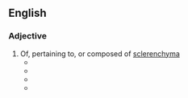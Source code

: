 ==English==

===Adjective===
{{en-adj}}

# Of, pertaining to, or composed of [[sclerenchyma]]
#* {{quote-book|title=Comparative Anatomy of the Vegetative Organs of the Phanerogams and Ferns|author=Anton Bary|passage=In Fagus silvatica, Quercus Suber, &c., the first '''sclerenchymatous''' ring soon acquires projections directed towards the larger medullary rays.|url=https://books.google.com/books?id=5DgAAAAAQAAJ&dq=%22sclerenchymatous%22&pg=PA540#v=onepage&q=%22sclerenchymatous%22&f=false|year=1884}}
#* {{quote-journal|journal=Journal of the Royal Microscopical Society|page=61|title=Nutrient Layer in the Testa|date=February 1891|passage=The cortex consists of two distinct layers (c and c'); the outer layer becomes more '''sclerenchymatous''' towards the periphery.|url=https://books.google.com/books?id=luRHAQAAMAAJ&dq=%22more%20sclerenchymatous%22&pg=PA952#v=onepage&q=%22more%20sclerenchymatous%22&f=false}}
#* {{quote-book|passage=Details of the reverse of a zoarium; '''sclerenchymatous''' crust removed by weathering which exposed two series of narrow ridges (the fewer higher and the more numerous lower ones between them); large circular accessory pores stand out in form of molds; originally they penetrated the '''sclerenchymatous''' crust, now removed by erosion.|url=https://books.google.com/books?id=fSciRzTPI0sC&lpg=PA133&dq=%22sclerenchymatous%22&pg=PA133#v=onepage&q=%22sclerenchymatous%22&f=false|author=Maxim Konradovich Elias|year=1957|title=Fenestella from the Permian of West Texas|page=133}}
#* {{quote-book|title=Advances in Fabaceae Research and Application: 2013 Edition|year=2013|passage=It also restored stem anomalies like reduced trichome turgidity and density, deformation in collenchymatous and '''sclerenchymatous''' cells induced by As stress.|url=https://books.google.com/books?id=W_bfKEmFeGIC&lpg=PA15&dq=%22sclerenchymatous%22&pg=PA15#v=onepage&q=%22sclerenchymatous%22&f=false|page=15}}